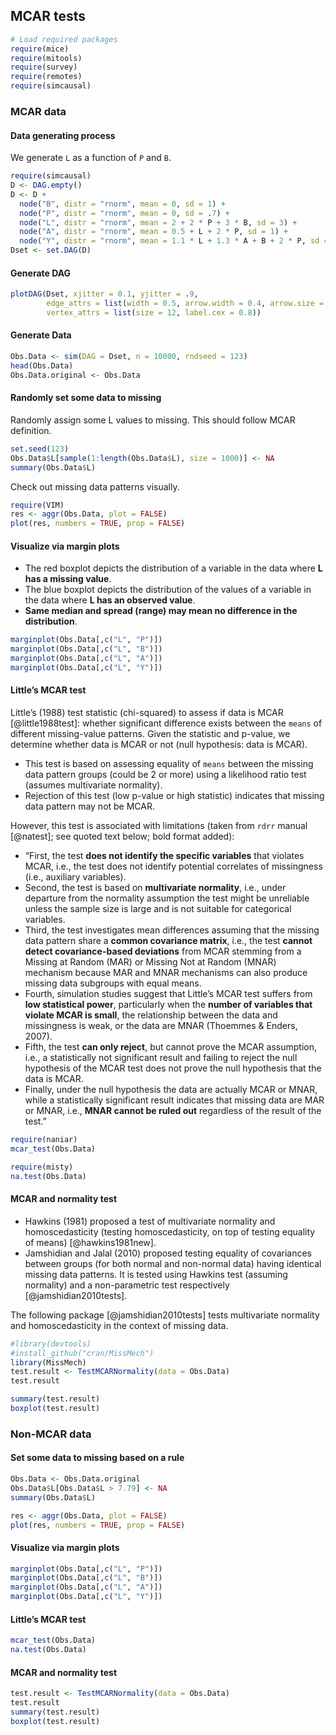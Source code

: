 ## MCAR tests {.unnumbered}

```r
# Load required packages
require(mice)
require(mitools)
require(survey)
require(remotes)
require(simcausal)
```

### MCAR data

#### Data generating process

We generate `L` as a function of `P` and `B`.

```r
require(simcausal)
D <- DAG.empty()
D <- D + 
  node("B", distr = "rnorm", mean = 0, sd = 1) +
  node("P", distr = "rnorm", mean = 0, sd = .7) +
  node("L", distr = "rnorm", mean = 2 + 2 * P + 3 * B, sd = 3) + 
  node("A", distr = "rnorm", mean = 0.5 + L + 2 * P, sd = 1) + 
  node("Y", distr = "rnorm", mean = 1.1 * L + 1.3 * A + B + 2 * P, sd = .5)
Dset <- set.DAG(D)
```

#### Generate DAG

```r
plotDAG(Dset, xjitter = 0.1, yjitter = .9,
        edge_attrs = list(width = 0.5, arrow.width = 0.4, arrow.size = 0.7),
        vertex_attrs = list(size = 12, label.cex = 0.8))

```

#### Generate Data

```r
Obs.Data <- sim(DAG = Dset, n = 10000, rndseed = 123)
head(Obs.Data)
Obs.Data.original <- Obs.Data
```

#### Randomly set some data to missing

Randomly assign some L values to missing. This should follow MCAR definition.

```r
set.seed(123)
Obs.Data$L[sample(1:length(Obs.Data$L), size = 1000)] <- NA
summary(Obs.Data$L)
```

Check out missing data patterns visually.

```r
require(VIM)
res <- aggr(Obs.Data, plot = FALSE)
plot(res, numbers = TRUE, prop = FALSE)
```

#### Visualize via margin plots

-   The red boxplot depicts the distribution of a variable in the data where **L has a missing value**.
-   The blue boxplot depicts the distribution of the values of a variable in the data where **L has an observed value**.
-   **Same median and spread (range) may mean no difference in the distribution**.

```r
marginplot(Obs.Data[,c("L", "P")])
marginplot(Obs.Data[,c("L", "B")])
marginplot(Obs.Data[,c("L", "A")])
marginplot(Obs.Data[,c("L", "Y")])
```

#### Little's MCAR test

Little's (1988) test statistic (chi-squared) to assess if data is MCAR [@little1988test]: whether significant difference exists between the `means` of different missing-value patterns. Given the statistic and p-value, we determine whether data is MCAR or not (null hypothesis: data is MCAR).

-   This test is based on assessing equality of `means` between the missing data pattern groups (could be 2 or more) using a likelihood ratio test (assumes multivariate normality).
-   Rejection of this test (low p-value or high statistic) indicates that missing data pattern may not be MCAR.

However, this test is associated with limitations (taken from `rdrr` manual [@natest]; see quoted text below; bold format added):

-   "First, the test **does not identify the specific variables** that violates MCAR, i.e., the test does not identify potential correlates of missingness (i.e., auxiliary variables).
-   Second, the test is based on **multivariate normality**, i.e., under departure from the normality assumption the test might be unreliable unless the sample size is large and is not suitable for categorical variables.
-   Third, the test investigates mean differences assuming that the missing data pattern share a **common covariance matrix**, i.e., the test **cannot detect covariance-based deviations** from MCAR stemming from a Missing at Random (MAR) or Missing Not at Random (MNAR) mechanism because MAR and MNAR mechanisms can also produce missing data subgroups with equal means.
-   Fourth, simulation studies suggest that Little's MCAR test suffers from **low statistical power**, particularly when the **number of variables that violate MCAR is small**, the relationship between the data and missingness is weak, or the data are MNAR (Thoemmes & Enders, 2007).
-   Fifth, the test **can only reject**, but cannot prove the MCAR assumption, i.e., a statistically not significant result and failing to reject the null hypothesis of the MCAR test does not prove the null hypothesis that the data is MCAR.
-   Finally, under the null hypothesis the data are actually MCAR or MNAR, while a statistically significant result indicates that missing data are MAR or MNAR, i.e., **MNAR cannot be ruled out** regardless of the result of the test."

```r
require(naniar)
mcar_test(Obs.Data)

require(misty)
na.test(Obs.Data)
```

#### MCAR and normality test

-   Hawkins (1981) proposed a test of multivariate normality and homoscedasticity (testing homoscedasticity, on top of testing equality of means) [@hawkins1981new].
-   Jamshidian and Jalal (2010) proposed testing equality of covariances between groups (for both normal and non-normal data) having identical missing data patterns. It is tested using Hawkins test (assuming normality) and a non-parametric test respectively [@jamshidian2010tests].

The following package [@jamshidian2010tests] tests multivariate normality and homoscedasticity in the context of missing data.

```r
#library(devtools)
#install_github("cran/MissMech")
library(MissMech)
test.result <- TestMCARNormality(data = Obs.Data)
test.result

summary(test.result)
boxplot(test.result)
```

### Non-MCAR data

#### Set some data to missing based on a rule

```r
Obs.Data <- Obs.Data.original
Obs.Data$L[Obs.Data$L > 7.79] <- NA
summary(Obs.Data$L)
```

```r
res <- aggr(Obs.Data, plot = FALSE)
plot(res, numbers = TRUE, prop = FALSE)
```

#### Visualize via margin plots

```r
marginplot(Obs.Data[,c("L", "P")])
marginplot(Obs.Data[,c("L", "B")])
marginplot(Obs.Data[,c("L", "A")])
marginplot(Obs.Data[,c("L", "Y")])
```

#### Little's MCAR test

```r
mcar_test(Obs.Data)
na.test(Obs.Data)
```

#### MCAR and normality test

```r
test.result <- TestMCARNormality(data = Obs.Data)
test.result
summary(test.result)
boxplot(test.result)
```
